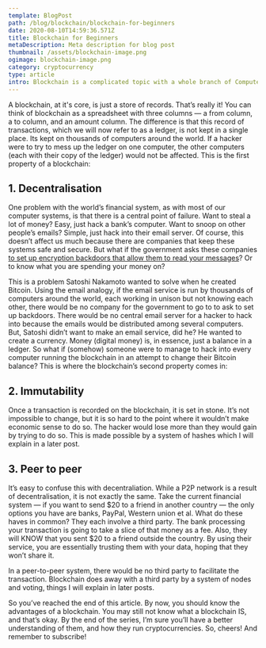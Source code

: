 ```yaml
---
template: BlogPost
path: /blog/blockchain/blockchain-for-beginners
date: 2020-08-10T14:59:36.571Z
title: Blockchain for Beginners
metaDescription: Meta description for blog post
thumbnail: /assets/blockchain-image.png
ogimage: blockchain-image.png
category: cryptocurrency
type: article
intro: Blockchain is a complicated topic with a whole branch of Computer science dedicated to it. It’s what’s behind the rise of a new type of currency — cryptocurrencies like Bitcoin, Ethereum, Litecoin and Ripple, and yet, at its core, a blockchain is just a store of records
---
```


A blockchain, at it's core, is just a store of records. That’s really it! You can think of blockchain as a spreadsheet with three columns — a from column, a to column, and an amount column. The difference is that this record of transactions, which we will now refer to as a ledger, is not kept in a single place. Its kept on thousands of computers around the world. If a hacker were to try to mess up the ledger on one computer, the other computers (each with their copy of the ledger) would not be affected. This is the first property of a blockchain:

## 1. Decentralisation

One problem with the world’s financial system, as with most of our computer systems, is that there is a central point of failure. Want to steal a lot of money? Easy, just hack a bank’s computer. Want to snoop on other people’s emails? Simple, just hack into their email server. Of course, this doesn’t affect us much because there are companies that keep these systems safe and secure. But what if the government asks these companies [to set up encryption backdoors that allow them to read your messages](https://www.theguardian.com/technology/2019/oct/03/facebook-surveillance-us-uk-australia-backdoor-encryption)? Or to know what you are spending your money on?

This is a problem Satoshi Nakamoto wanted to solve when he created Bitcoin. Using the email analogy, if the email service is run by thousands of computers around the world, each working in unison but not knowing each other, there would be no company for the government to go to to ask to set up backdoors. There would be no central email server for a hacker to hack into because the emails would be distributed among several computers. But, Satoshi didn’t want to make an email service, did he? He wanted to create a currency. Money (digital money) is, in essence, just a balance in a ledger. So what if (somehow) someone were to manage to hack into every computer running the blockchain in an attempt to change their Bitcoin balance? This is where the blockchain’s second property comes in:

## 2. Immutability

Once a transaction is recorded on the blockchain, it is set in stone. It’s not impossible to change, but it is so hard to the point where it wouldn’t make economic sense to do so. The hacker would lose more than they would gain by trying to do so. This is made possible by a system of hashes which I will explain in a later post.

## 3. Peer to peer

It’s easy to confuse this with decentraliation. While a P2P network is a result of decentralisation, it is not exactly the same. Take the current financial system — if you want to send $20 to a friend in another country — the only options you have are banks, PayPal, Western union et al. What do these haves in common? They each involve a third party. The bank processing your transaction is going to take a slice of that money as a fee. Also, they will KNOW that you sent $20 to a friend outside the country. By using their service, you are essentially trusting them with your data, hoping that they won’t share it.

In a peer-to-peer system, there would be no third party to facilitate the transaction. Blockchain does away with a third party by a system of nodes and voting, things I will explain in later posts.

So you’ve reached the end of this article. By now, you should know the advantages of a blockchain. You may still not know what a blockchain IS, and that’s okay. By the end of the series, I’m sure you’ll have a better understanding of them, and how they run cryptocurrencies. So, cheers! And remember to subscribe!
